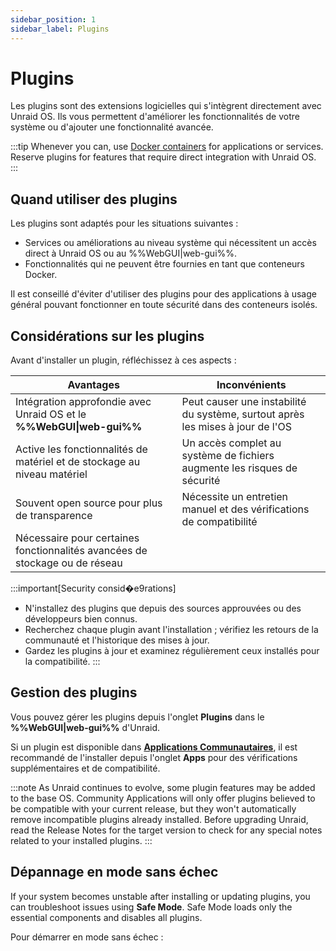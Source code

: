 ```yaml
---
sidebar_position: 1
sidebar_label: Plugins
---
```



# Plugins

Les plugins sont des extensions logicielles qui s'intègrent directement avec Unraid OS. Ils vous permettent d'améliorer les fonctionnalités de votre système ou d'ajouter une fonctionnalité avancée.

:::tip
Whenever you can, use [Docker containers](../run-docker-containers/overview.mdx) for applications or services. Reserve plugins for features that require direct integration with Unraid OS.
:::

## Quand utiliser des plugins

Les plugins sont adaptés pour les situations suivantes :

- Services ou améliorations au niveau système qui nécessitent un accès direct à Unraid OS ou au %%WebGUI|web-gui%%.
- Fonctionnalités qui ne peuvent être fournies en tant que conteneurs Docker.

Il est conseillé d'éviter d'utiliser des plugins pour des applications à usage général pouvant fonctionner en toute sécurité dans des conteneurs isolés.

## Considérations sur les plugins

Avant d'installer un plugin, réfléchissez à ces aspects :

| Avantages                                                                   | Inconvénients                                                                  |
| --------------------------------------------------------------------------- | ------------------------------------------------------------------------------ |
| Intégration approfondie avec Unraid OS et le **%%WebGUI\|web-gui%%**        | Peut causer une instabilité du système, surtout après les mises à jour de l'OS |
| Active les fonctionnalités de matériel et de stockage au niveau matériel    | Un accès complet au système de fichiers augmente les risques de sécurité       |
| Souvent open source pour plus de transparence                               | Nécessite un entretien manuel et des vérifications de compatibilité            |
| Nécessaire pour certaines fonctionnalités avancées de stockage ou de réseau |                                                                                |

:::important[Security consid�e9rations]
- N'installez des plugins que depuis des sources approuvées ou des développeurs bien connus.
- Recherchez chaque plugin avant l'installation ; vérifiez les retours de la communauté et l'historique des mises à jour.
- Gardez les plugins à jour et examinez régulièrement ceux installés pour la compatibilité.
:::

## Gestion des plugins

Vous pouvez gérer les plugins depuis l'onglet **Plugins** dans le **%%WebGUI|web-gui%%** d'Unraid.

Si un plugin est disponible dans **[Applications Communautaires](../run-docker-containers/community-applications.mdx)**, il est recommandé de l'installer depuis l'onglet **Apps** pour des vérifications supplémentaires et de compatibilité.

:::note
As Unraid continues to evolve, some plugin features may be added to the base OS. Community Applications will only offer plugins believed to be compatible with your current release, but they won't automatically remove incompatible plugins already installed. Before upgrading Unraid, read the Release Notes for the target version to check for any special notes related to your installed plugins.
:::

## Dépannage en mode sans échec

If your system becomes unstable after installing or updating plugins, you can troubleshoot issues using **Safe Mode**. Safe Mode loads only the essential components and disables all plugins.

Pour démarrer en mode sans échec :

<Tabs>
  <TabItem value="préféré" label="Méthode préférée" default>
    <SafeModePreferred />
  </TabItem>

  <TabItem value="alternative" label="Méthode alternative">
    <SafeModeAlternative />
  </TabItem>
</Tabs>
